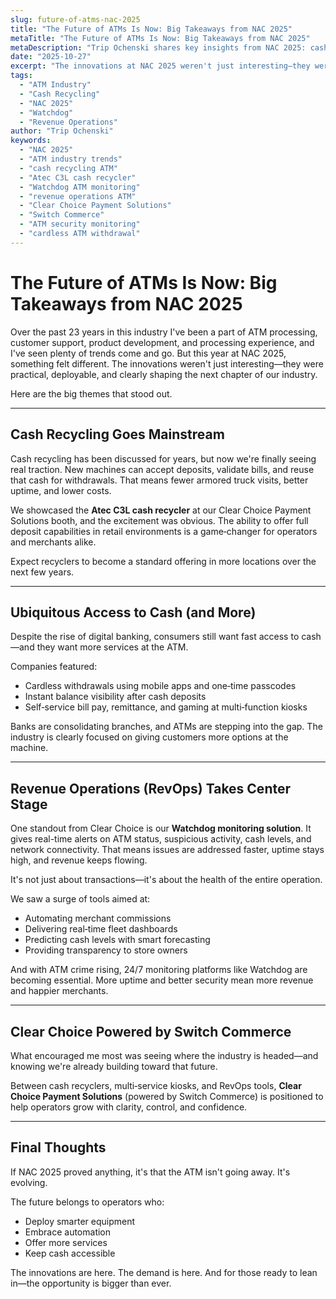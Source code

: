 ```yaml
---
slug: future-of-atms-nac-2025
title: "The Future of ATMs Is Now: Big Takeaways from NAC 2025"
metaTitle: "The Future of ATMs Is Now: Big Takeaways from NAC 2025"
metaDescription: "Trip Ochenski shares key insights from NAC 2025: cash recycling goes mainstream, ubiquitous access to cash, and revenue operations take center stage."
date: "2025-10-27"
excerpt: "The innovations at NAC 2025 weren't just interesting—they were practical, deployable, and clearly shaping the next chapter of our industry."
tags:
  - "ATM Industry"
  - "Cash Recycling"
  - "NAC 2025"
  - "Watchdog"
  - "Revenue Operations"
author: "Trip Ochenski"
keywords:
  - "NAC 2025"
  - "ATM industry trends"
  - "cash recycling ATM"
  - "Atec C3L cash recycler"
  - "Watchdog ATM monitoring"
  - "revenue operations ATM"
  - "Clear Choice Payment Solutions"
  - "Switch Commerce"
  - "ATM security monitoring"
  - "cardless ATM withdrawal"
---
```


# The Future of ATMs Is Now: Big Takeaways from NAC 2025

Over the past 23 years in this industry I've been a part of ATM processing, customer support, product development, and processing experience, and I've seen plenty of trends come and go. But this year at NAC 2025, something felt different. The innovations weren't just interesting—they were practical, deployable, and clearly shaping the next chapter of our industry.

Here are the big themes that stood out.

---

## Cash Recycling Goes Mainstream

Cash recycling has been discussed for years, but now we're finally seeing real traction. New machines can accept deposits, validate bills, and reuse that cash for withdrawals. That means fewer armored truck visits, better uptime, and lower costs.

We showcased the **Atec C3L cash recycler** at our Clear Choice Payment Solutions booth, and the excitement was obvious. The ability to offer full deposit capabilities in retail environments is a game‑changer for operators and merchants alike.

Expect recyclers to become a standard offering in more locations over the next few years.

---

## Ubiquitous Access to Cash (and More)

Despite the rise of digital banking, consumers still want fast access to cash—and they want more services at the ATM.

Companies featured:
- Cardless withdrawals using mobile apps and one‑time passcodes
- Instant balance visibility after cash deposits
- Self‑service bill pay, remittance, and gaming at multi‑function kiosks

Banks are consolidating branches, and ATMs are stepping into the gap. The industry is clearly focused on giving customers more options at the machine.

---

## Revenue Operations (RevOps) Takes Center Stage

One standout from Clear Choice is our **Watchdog monitoring solution**. It gives real-time alerts on ATM status, suspicious activity, cash levels, and network connectivity. That means issues are addressed faster, uptime stays high, and revenue keeps flowing.

It's not just about transactions—it's about the health of the entire operation.

We saw a surge of tools aimed at:
- Automating merchant commissions
- Delivering real‑time fleet dashboards
- Predicting cash levels with smart forecasting
- Providing transparency to store owners

And with ATM crime rising, 24/7 monitoring platforms like Watchdog are becoming essential. More uptime and better security mean more revenue and happier merchants.

---

## Clear Choice Powered by Switch Commerce

What encouraged me most was seeing where the industry is headed—and knowing we're already building toward that future.

Between cash recyclers, multi‑service kiosks, and RevOps tools, **Clear Choice Payment Solutions** (powered by Switch Commerce) is positioned to help operators grow with clarity, control, and confidence.

---

## Final Thoughts

If NAC 2025 proved anything, it's that the ATM isn't going away. It's evolving.

The future belongs to operators who:
- Deploy smarter equipment
- Embrace automation
- Offer more services
- Keep cash accessible

The innovations are here. The demand is here. And for those ready to lean in—the opportunity is bigger than ever.

<br />

